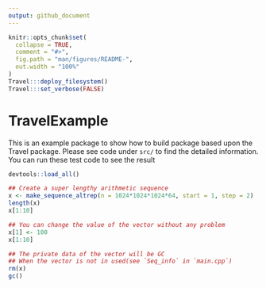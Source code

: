 ```yaml
---
output: github_document
---
```


<!-- README.md is generated from README.Rmd. Please edit that file -->

```r
knitr::opts_chunk$set(
  collapse = TRUE,
  comment = "#>",
  fig.path = "man/figures/README-",
  out.width = "100%"
)
Travel:::deploy_filesystem()
Travel:::set_verbose(FALSE)
```

# TravelExample
This is an example package to show how to build package based upon the Travel package. Please see code under `src/` to find the detailed information. You can run these test code to see the result

```r
devtools::load_all()

## Create a super lengthy arithmetic sequence
x <- make_sequence_altrep(n = 1024*1024*1024*64, start = 1, step = 2)
length(x)
x[1:10]

## You can change the value of the vector without any problem
x[1] <- 100
x[1:10]

## The private data of the vector will be GC
## When the vector is not in used(see `Seq_info` in `main.cpp`)
rm(x)
gc()
```


